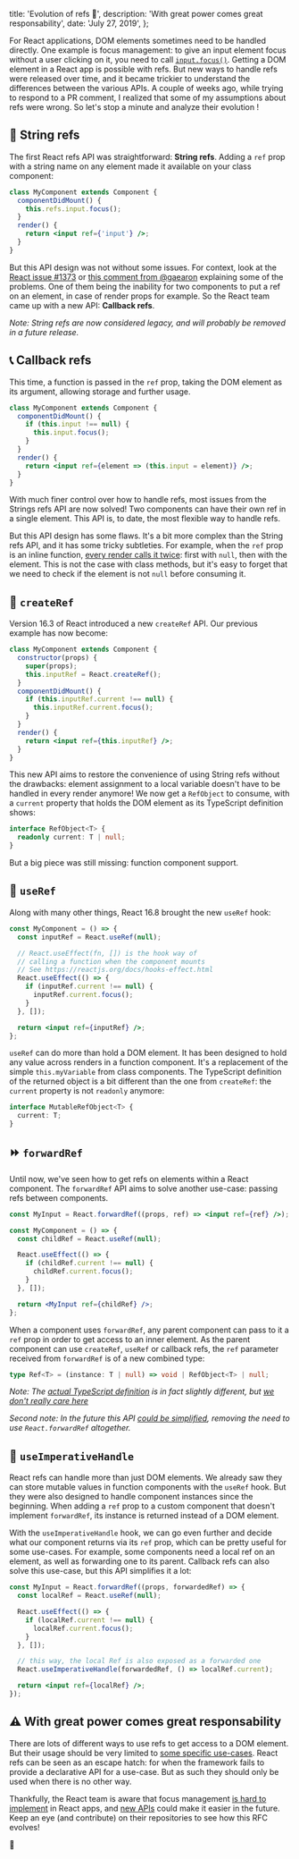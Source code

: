   title: 'Evolution of refs 🦖',
  description: 'With great power comes great responsability',
  date: 'July 27, 2019',
};

For React applications, DOM elements sometimes need to be handled directly. One example is focus management: to give an input element focus without a user clicking on it, you need to call [`input.focus()`](https://developer.mozilla.org/en-US/docs/Web/API/HTMLElement/focus). Getting a DOM element in a React app is possible with refs. But new ways to handle refs were released over time, and it became trickier to understand the differences between the various APIs. A couple of weeks ago, while trying to respond to a PR comment, I realized that some of my assumptions about refs were wrong. So let's stop a minute and analyze their evolution !

## 🎈 String refs

The first React refs API was straightforward: **String refs**. Adding a `ref` prop with a string name on any element made it available on your class component:

```jsx
class MyComponent extends Component {
  componentDidMount() {
    this.refs.input.focus();
  }
  render() {
    return <input ref={'input'} />;
  }
}
```

But this API design was not without some issues. For context, look at the [React issue #1373](https://github.com/facebook/react/issues/1373) or [this comment from @gaearon](https://github.com/facebook/react/pull/8333#issuecomment-271648615) explaining some of the problems. One of them being the inability for two components to put a ref on an element, in case of render props for example. So the React team came up with a new API: **Callback refs**.

_Note: String refs are now considered legacy, and will probably be removed in a future release._

## 📞 Callback refs

This time, a function is passed in the `ref` prop, taking the DOM element as its argument, allowing storage and further usage.

```jsx
class MyComponent extends Component {
  componentDidMount() {
    if (this.input !== null) {
      this.input.focus();
    }
  }
  render() {
    return <input ref={element => (this.input = element)} />;
  }
}
```

With much finer control over how to handle refs, most issues from the Strings refs API are now solved! Two components can have their own ref in a single element. This API is, to date, the most flexible way to handle refs.

But this API design has some flaws. It's a bit more complex than the String refs API, and it has some tricky subtleties. For example, when the `ref` prop is an inline function, [every render calls it twice](https://reactjs.org/docs/refs-and-the-dom.html#caveats-with-callback-refs): first with `null`, then with the element. This is not the case with class methods, but it's easy to forget that we need to check if the element is not `null` before consuming it.

## 🐣 `createRef`

Version 16.3 of React introduced a new `createRef` API. Our previous example has now become:

```jsx
class MyComponent extends Component {
  constructor(props) {
    super(props);
    this.inputRef = React.createRef();
  }
  componentDidMount() {
    if (this.inputRef.current !== null) {
      this.inputRef.current.focus();
    }
  }
  render() {
    return <input ref={this.inputRef} />;
  }
}
```

This new API aims to restore the convenience of using String refs without the drawbacks: element assignment to a local variable doesn't have to be handled in every render anymore! We now get a `RefObject` to consume, with a `current` property that holds the DOM element as its TypeScript definition shows:

```typescript
interface RefObject<T> {
  readonly current: T | null;
}
```

But a big piece was still missing: function component support.

## 🎣 `useRef`

Along with many other things, React 16.8 brought the new `useRef` hook:

```jsx
const MyComponent = () => {
  const inputRef = React.useRef(null);

  // React.useEffect(fn, []) is the hook way of
  // calling a function when the component mounts
  // See https://reactjs.org/docs/hooks-effect.html
  React.useEffect(() => {
    if (inputRef.current !== null) {
      inputRef.current.focus();
    }
  }, []);

  return <input ref={inputRef} />;
};
```

`useRef` can do more than hold a DOM element. It has been designed to hold any value across renders in a function component. It's a replacement of the simple `this.myVariable` from class components. The TypeScript definition of the returned object is a bit different than the one from `createRef`: the `current` property is not `readonly` anymore:

```typescript
interface MutableRefObject<T> {
  current: T;
}
```

## ⏩ `forwardRef`

Until now, we've seen how to get refs on elements within a React component. The `forwardRef` API aims to solve another use-case: passing refs between components.

```jsx
const MyInput = React.forwardRef((props, ref) => <input ref={ref} />);

const MyComponent = () => {
  const childRef = React.useRef(null);

  React.useEffect(() => {
    if (childRef.current !== null) {
      childRef.current.focus();
    }
  }, []);

  return <MyInput ref={childRef} />;
};
```

When a component uses `forwardRef`, any parent component can pass to it a `ref` prop in order to get access to an inner element. As the parent component can use `createRef`, `useRef` or callback refs, the `ref` parameter received from `forwardRef` is of a new combined type:

```typescript
type Ref<T> = (instance: T | null) => void | RefObject<T> | null;
```

_Note: The [actual TypeScript definition](https://github.com/DefinitelyTyped/DefinitelyTyped/blob/master/types/react/index.d.ts#L84) is in fact slightly different, but [we don't really care here](https://media.giphy.com/media/otnXaUDqh1qta/giphy.gif)_

_Second note: In the future this API [could be simplified](https://github.com/reactjs/rfcs/pull/107), removing the need to use `React.forwardRef` altogether._

## 🎁 `useImperativeHandle`

React refs can handle more than just DOM elements. We already saw they can store mutable values in function components with the `useRef` hook. But they were also designed to handle component instances since the beginning. When adding a `ref` prop to a custom component that doesn't implement `forwardRef`, its instance is returned instead of a DOM element.

With the `useImperativeHandle` hook, we can go even further and decide what our component returns via its `ref` prop, which can be pretty useful for some use-cases. For example, some components need a local ref on an element, as well as forwarding one to its parent. Callback refs can also solve this use-case, but this API simplifies it a lot:

```jsx
const MyInput = React.forwardRef((props, forwardedRef) => {
  const localRef = React.useRef(null);

  React.useEffect(() => {
    if (localRef.current !== null) {
      localRef.current.focus();
    }
  }, []);

  // this way, the local Ref is also exposed as a forwarded one
  React.useImperativeHandle(forwardedRef, () => localRef.current);

  return <input ref={localRef} />;
});
```

## ⚠️ With great power comes great responsability

There are lots of different ways to use refs to get access to a DOM element. But their usage should be very limited to [some specific use-cases](https://reactjs.org/docs/refs-and-the-dom.html#when-to-use-refs). React refs can be seen as an escape hatch: for when the framework fails to provide a declarative API for a use-case. But as such they should only be used when there is no other way.

Thankfully, the React team is aware that focus management [is hard to implement](https://github.com/reactjs/rfcs/issues/104) in React apps, and [new APIs](https://github.com/facebook/react/issues/16009) could make it easier in the future. Keep an eye (and contribute) on their repositories to see how this RFC evolves!

👋

